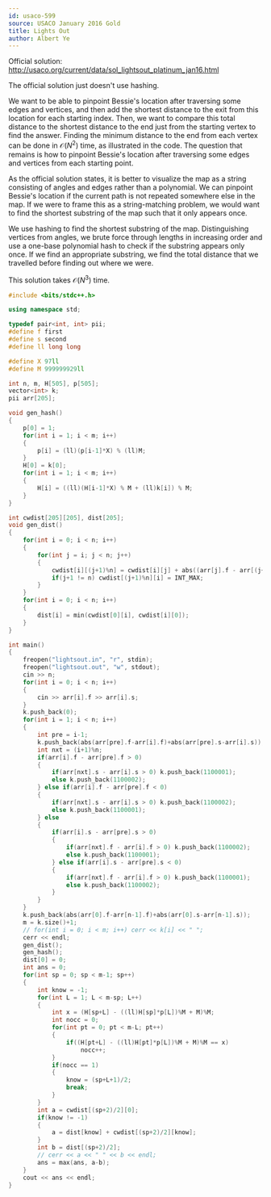```yaml
---
id: usaco-599
source: USACO January 2016 Gold
title: Lights Out
author: Albert Ye
---
```


Official solution: http://usaco.org/current/data/sol_lightsout_platinum_jan16.html

The official solution just doesn't use hashing.

We want to be able to pinpoint Bessie's location after traversing some edges and vertices, and then add the shortest distance to the exit from this location for each starting index. Then, we want to compare this total distance to the shortest distance to the end just from the starting vertex to find the answer. Finding the minimum distance to the end from each vertex can be done in $\mathcal{O}(N^2)$ time, as illustrated in the code. The question that remains is how to pinpoint Bessie's location after traversing some edges and vertices from each starting point.

As the official solution states, it is better to visualize the map as a string consisting of angles and edges rather than a polynomial. We can pinpoint Bessie's location if the current path is not repeated somewhere else in the map. If we were to frame this as a string-matching problem, we would want to find the shortest substring of the map such that it only appears once.

We use hashing to find the shortest substring of the map. Distinguishing vertices from angles, we brute force through lengths in increasing order and use a one-base polynomial hash to check if the substring appears only once. If we find an appropriate substring, we find the total distance that we travelled before finding out where we were.

This solution takes $\mathcal{O}(N^3)$ time.

```cpp
#include <bits/stdc++.h>

using namespace std;

typedef pair<int, int> pii;
#define f first
#define s second
#define ll long long

#define X 97ll
#define M 999999929ll

int n, m, H[505], p[505];
vector<int> k;
pii arr[205];

void gen_hash()
{
	p[0] = 1;
	for(int i = 1; i < m; i++)
	{
		p[i] = (ll)(p[i-1]*X) % (ll)M;
	}
	H[0] = k[0];
	for(int i = 1; i < m; i++)
	{
		H[i] = ((ll)(H[i-1]*X) % M + (ll)k[i]) % M;
	}
}

int cwdist[205][205], dist[205];
void gen_dist()
{
	for(int i = 0; i < n; i++)
	{
		for(int j = i; j < n; j++)
		{
			cwdist[i][(j+1)%n] = cwdist[i][j] + abs((arr[j].f - arr[(j+1)%n].f) + (arr[j].s - arr[(j+1)%n].s));
			if(j+1 != n) cwdist[(j+1)%n][i] = INT_MAX;
		}
	}
	for(int i = 0; i < n; i++)
	{
		dist[i] = min(cwdist[0][i], cwdist[i][0]);
	}
}

int main()
{
	freopen("lightsout.in", "r", stdin);
	freopen("lightsout.out", "w", stdout);
	cin >> n;
	for(int i = 0; i < n; i++)
	{
		cin >> arr[i].f >> arr[i].s;
	}
	k.push_back(0);
	for(int i = 1; i < n; i++)
	{
		int pre = i-1;
		k.push_back(abs(arr[pre].f-arr[i].f)+abs(arr[pre].s-arr[i].s));
		int nxt = (i+1)%n;
		if(arr[i].f - arr[pre].f > 0)
		{
			if(arr[nxt].s - arr[i].s > 0) k.push_back(1100001);
			else k.push_back(1100002);
		} else if(arr[i].f - arr[pre].f < 0)
		{
			if(arr[nxt].s - arr[i].s > 0) k.push_back(1100002);
			else k.push_back(1100001);
		} else 
		{
			if(arr[i].s - arr[pre].s > 0)
			{
				if(arr[nxt].f - arr[i].f > 0) k.push_back(1100002);
				else k.push_back(1100001);
			} else if(arr[i].s - arr[pre].s < 0)
			{
				if(arr[nxt].f - arr[i].f > 0) k.push_back(1100001);
				else k.push_back(1100002);
			}
		}
	}
	k.push_back(abs(arr[0].f-arr[n-1].f)+abs(arr[0].s-arr[n-1].s));
	m = k.size()+1;
	// for(int i = 0; i < m; i++) cerr << k[i] << " ";
	cerr << endl;
	gen_dist();
	gen_hash();
	dist[0] = 0;
	int ans = 0;
	for(int sp = 0; sp < m-1; sp++)
	{
		int know = -1;
		for(int L = 1; L < m-sp; L++)
		{
			int x = (H[sp+L] - ((ll)H[sp]*p[L])%M + M)%M;
			int nocc = 0;
			for(int pt = 0; pt < m-L; pt++)
			{
				if((H[pt+L] - ((ll)H[pt]*p[L])%M + M)%M == x)
					nocc++;
			}
			if(nocc == 1)
			{
				know = (sp+L+1)/2;
				break;
			}
		}
		int a = cwdist[(sp+2)/2][0];
		if(know != -1)
		{
			a = dist[know] + cwdist[(sp+2)/2][know];
		}
		int b = dist[(sp+2)/2];
		// cerr << a << " " << b << endl;
		ans = max(ans, a-b);
	}
	cout << ans << endl;
}
```
